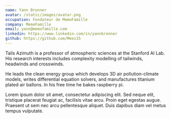 ```yaml
---
name: Yann Bronner
avatar: /static/images/avatar.png
occupation: Fondateur de MemoFamille
company: MemoFamille
email: yann@memofamille.com
linkedin: https://www.linkedin.com/in/yannbronner
github: https://github.com/Meez25
---
```


Tails Azimuth is a professor of atmospheric sciences at the Stanford AI Lab. His research interests includes complexity modelling of tailwinds, headwinds and crosswinds.

He leads the clean energy group which develops 3D air pollution-climate models, writes differential equation solvers, and manufactures titanium plated air ballons. In his free time he bakes raspberry pi.

Lorem ipsum dolor sit amet, consectetur adipiscing elit. Sed neque elit, tristique placerat feugiat ac, facilisis vitae arcu. Proin eget egestas augue. Praesent ut sem nec arcu pellentesque aliquet. Duis dapibus diam vel metus tempus vulputate.
